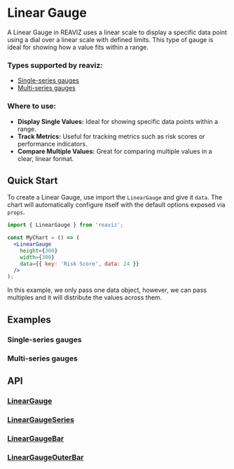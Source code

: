 
<Meta of={LinearGaugeSingleSeriesStory} />
<Meta of={LinearGaugeMultiSeriesStory} />

# Linear Gauge

A Linear Gauge in REAVIZ uses a linear scale to display a specific data point using a dial over a linear scale with defined limits. 
This type of gauge is ideal for showing how a value fits within a range.

### Types supported by reaviz:

- [Single-series gauges](/docs/charts/linear-gauge#single-series-gauges)
- [Multi-series gauges](/docs/charts/linear-gauge#multi-series-gauges)

### Where to use:

- **Display Single Values:** Ideal for showing specific data points within a range.
- **Track Metrics:** Useful for tracking metrics such as risk scores or performance indicators.
- **Compare Multiple Values:** Great for comparing multiple values in a clear, linear format.


## Quick Start
To create a Linear Gauge, use import the `LinearGauge` and give it `data`. The chart
will automatically configure itself with the default options exposed via `props`.

```jsx
import { LinearGauge } from 'reaviz';

const MyChart = () => (
  <LinearGauge
    height={300}
    width={300}
    data={{ key: 'Risk Score', data: 24 }}
  />
);
```

In this example, we only pass one data object, however, we can pass multiples and it will
distribute the values across them.

## Examples

### Single-series gauges
<ToggleCanvas of={LinearGaugeSingleSeriesStory.Simple} storybook="charts-gauge-linear-single-series--simple" />

### Multi-series gauges
<ToggleCanvas of={LinearGaugeMultiSeriesStory._Simple} storybook="charts-gauge-linear-multi-series--simple" />

## API
### [LinearGauge](https://github.com/reaviz/reaviz/blob/master/src/LinearGauge/LinearGauge.tsx)
<PropsTable name="LinearGauge" />

### [LinearGaugeSeries](https://github.com/reaviz/reaviz/blob/master/src/LinearGauge/LinearGaugeSeries.tsx)
<PropsTable name="LinearGaugeSeries" />

### [LinearGaugeBar](https://github.com/reaviz/reaviz/blob/master/src/LinearGauge/LinearGaugeBar.tsx)
<PropsTable name="LinearGaugeBar" />

### [LinearGaugeOuterBar](https://github.com/reaviz/reaviz/blob/master/src/LinearGauge/LinearGaugeOuterBar.tsx)
<PropsTable name="LinearGaugeOuterBar" />
